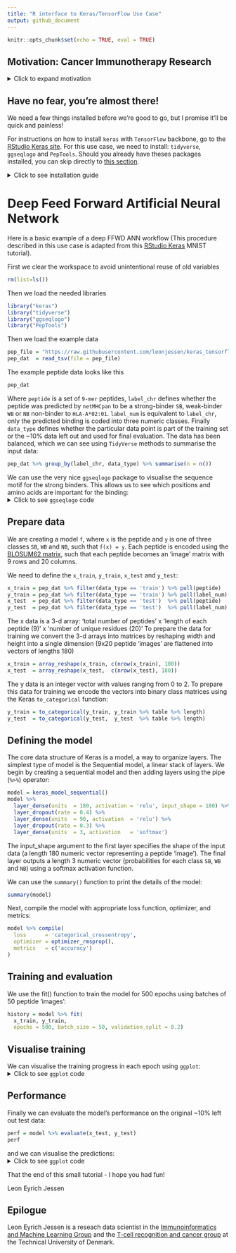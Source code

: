 ```yaml
---
title: "R interface to Keras/TensorFlow Use Case"
output: github_document
---
```


```r
knitr::opts_chunk$set(echo = TRUE, eval = TRUE)
```

## Motivation: Cancer Immunotherapy Research
<details>
<summary>Click to expand motivation</summary>

#### DNA
<details>
<summary>Click to read about DNA</summary>
The cell is the basic unit of life. Each cell in our body harbours ~2 meters (6 feet) of DNA, which is identical across all cells. DNA makes up our genetic code using only four nucleic acids (hence the name DNA = DeoxyriboNucleic Acid). We can represent the genetic code, using: `a`,`c`,`g` and `t`. Each cell carries ~3,200,000,000 of these letters, which constitute the blue print for our entire body. The letters are organised into ~20,000 genes and from the genes we get proteins.
</details>

#### Proteins
<details>
<summary>Click to read about proteins</summary>
Comparing with a building - if DNA is the blue print of how to construct a building, then the proteins are the bricks, windows, chimney, plumbing etc. Some proteins are structural (like a brick), whereas others are functional (like a window you can open and close). All ~100,000 proteins in our body are made by of only 20 small molecules called amino acids. Like with DNA, we can represent these 20 amino acids using: `A`,`R`,`N`,`D`,`C`,`Q`,`E`,`G`,`H`,`I`,`L`,`K`,`M`,`F`,`P`,`S`,`T`,`W`,`Y` and `V` (note lowercase for DNA and uppercase for amino acids). The average size of a protein in the human body ~300 amino acids and the sequence is the combination of the 20 amino acis making up the protein written consecutively, e.g.: `MGAPLLSPGWGAGAAGRRWWMLLA...`
</details>

#### Peptides
<details>
<summary>Click to read about peptides</summary>
A peptide is a small fragment of a protein of length ~5-15 amino acids. In this use case, we will be working with `9-mers`, i.e. peptides made of 9 amino acids. Peptides play a crucial role in the monitoring of sick cells in our body by the human immune system.
</details>

#### The Human Immune System
<details>
<summary>Click to read about the human immune system</summary>
Inside each cell, proteins are constantly being produced from DNA. In order not to clutter the cell, proteins are also constantly broken down (degradated) into peptides which are then recycled to produce new proteins. Some of these peptides are caugth by a system and bound to MHCI (Major Histocompatibility Complex type 1, MHCI) and transported from inside of the cell to the outside, where the peptide is displayed. The viewer of this display is the human immune system. Special immune cells (T-cells) patrol the body, looking for cells displaying unexpected peptides. If a displayed peptide is unexpected, the T-cells will terminate the cell. The T-cells have been educated to recognise peptides and ignore peptides which originate from our own body.
</details>

#### Cancer
<details>
<summary>Click to read about cancer</summary>
Cancer arises when errors occour inside the cell, resulting in changed proteins. This means that if the original protein was e.g. `MGAPLLSPGWGAGAAGRRWWMLLA...`, then the new erronous protein could be e.g. `MGAPLLSPGWGAGAAGRRWWMLLD...`. The result of this is that the peptide displayed on the cell surface is altered. The T-cells will now recognise the peptide as unexpected and terminate the cell. However, the environment around a cancer tumour is very hostile to the T-cells, which are supposed to recognise and terminate the cell.
</details>

#### Cancer Immunotherapy
<details>
<summary>Click to read about cancer immunotherapy</summary>
Cancer Immunotherapy aims at taking a sample of the tumour and isolate the T-cells, grow them in great numbers and then reintroduce them into the body. Now, despite the hostile environment around the tomour, sheer numbers result in the T-cells out competing the tumour. A special branch of cancer immunotherapy aims at introducing T-cells, which have been specially engineered to recgonise a tumour. However, in this case it is of outmost importance to ensure that the T-cell does indeed recognise the tumour and nothing else than the tumour. If introduced T-cells recognise healthy tissue, the outcome can be fatal. It is therefore extremely important to understand the molecular interaction between the sick cell, the peptide and the T-cell.
</details>

#### Deep Learning in Cancer Immunotherapy
<details>
<summary>Click to read about deep learning in cancer immunotherapy</summary>
Due to the high degree of non-linearity in molecular interactions, deep learning has proven invaluble and highly succesful in [modelling the interaction between the sick cell and the peptide](http://www.cbs.dtu.dk/services/NetMHCpan/) (96.5% of natural ligands are identified at a very high specificity 98.5%)
</details>

#### Use Case Aim
<details>
<summary>Click to read about use case aim</summary>
The aim of this use case is to create a simple deep feed forward artificial neural network to classify whether a given peptide is a 'strong binder' `SB`, 'weak binder' `WB` or 'non-binder' `NB` to the MHCI. This classification determines whether the peptide is presented to the immune system or not.
</details>

#### Input Data Generation
<details>
<summary>Click to see how the input data was generated</summary>
The input data for this use case was created by generating 1,000,000 random 9-mer peptide by sampling the 20 amino acids with replacement and then submitting the peptides to the current state-of-the-art method for binding prediction [`netMHCpan`](http://www.cbs.dtu.dk/services/NetMHCpan/). Different variants of MHCI exists, so for this case we chose `HLA-A*02:01`. This method assigns 'strong binder' `SB`, 'weak binder' `WB` or 'non-binder' `NB` to each peptide. Since `n(SB) < n(WB) << n(NB)`, the data was subsequently balanced by down sampling, such that `n(SB) = n(WB) = n(NB) = 7,920`. Thusly, a data set with a total of `23,760` data points was created. A sample across the entire dataset of size 10% was assigned as `test` data and the remainder as `train` data. It should be noted that since the data set originates from a model, the outcome of this use case will be a model of a model. However, netMHCpan is very accurate (96.5% of natural ligands are identified at a very high specificity 98.5%). The final input data is available [here](https://raw.githubusercontent.com/leonjessen/keras_tensorflow_demo/master/data/ran_peps_netMHCpan40_predicted_A0201_reduced_cleaned_balanced.tsv). In the following each peptide will be encoded using the [BLOSUM62 matrix](https://www.ncbi.nlm.nih.gov/Class/FieldGuide/BLOSUM62.txt) using the `pep_encode()` function from the [`PepTools`](https://github.com/leonjessen/PepTools/) package. This way each peptide is converted to an 'image' matrix with 9 rows and 20 columns.
</details>

Reference: [Inside Life Science, Genetics by the Numbers](https://publications.nigms.nih.gov/insidelifescience/genetics-numbers.html)
</details>

## Have no fear, you're almost there!

We need a few things installed before we're good to go, but I promise it'll be quick and painless!

For instructions on how to install `keras` with `TensorFlow` backbone, go to the [RStudio Keras site](https://tensorflow.rstudio.com/keras/). For this use case, we need to install: `tidyverse`, `ggseqlogo` and `PepTools`. Should you already have theses packages installed, you can skip directly to [this section](#deep-feed-forward-artificial-neural-network).

<details>
<summary>Click to see installation guide</summary>

## Getting started

We need to install the `TidyVerse` framework. We also need [`PepTools`](https://github.com/leonjessen/PepTools/) for working with peptide data and the [`ggseqlogo`](https://github.com/omarwagih/ggseqlogo) package for generating sequence logos. Fortunately, this is straight forward using Hadley Wickham's `devtools`:

```r
install.packages("devtools")
```

Now we load the `devtools` library, which will enable us to install the remaining requirements:

```r
library("devtools")
```

and then install requirements
```r
install.packages("tidyverse")
devtools::install_github("omarwagih/ggseqlogo")
devtools::install_github("leonjessen/PepTools")
```

That's it! Now we have all we need to be Data Science masters of the machine learning universe!
</details>

# Deep Feed Forward Artificial Neural Network

Here is a basic example of a deep FFWD ANN workflow (This procedure described in this use case is adapted from this [RStudio Keras](https://keras.rstudio.com/) MNIST tutorial).

First we clear the workspace to avoid unintentional reuse of old variables
```r
rm(list=ls())
```

Then we load the needed libraries
```r
library("keras")
library("tidyverse")
library("ggseqlogo")
library("PepTools")
```

Then we load the example data
```r
pep_file = "https://raw.githubusercontent.com/leonjessen/keras_tensorflow_demo/master/data/ran_peps_netMHCpan40_predicted_A0201_reduced_cleaned_balanced.tsv"
pep_dat  = read_tsv(file = pep_file)
``` 

The example peptide data looks like this
```r
pep_dat
```

Where `peptide` is a set of `9-mer` peptides, `label_chr` defines whether the peptide was predicted by `netMHCpan` to be a strong-binder `SB`, weak-binder `WB` or `NB` non-binder to `HLA-A*02:01`. `label_num` is equivalent to `label_chr`, only the predicted binding is coded into three numeric classes. Finally `data_type` defines whether the particular data point is part of the training set or the ~10% data left out and used for final evaluation. The data has been balanced, which we can see using `TidyVerse` methods to summarise the input data:
```r
pep_dat %>% group_by(label_chr, data_type) %>% summarise(n = n())
```

We can use the very nice `ggseqlogo` package to visualise the sequence motif for the strong binders. This allows us to see which positions and amino acids are important for the binding:
<details>
<summary>Click to see `ggseqlogo` code</summary>
```r
pep_dat %>% filter(label_chr=='SB') %>% pull(peptide) %>% ggseqlogo()
```
</details>

## Prepare data

We are creating a model `f`, where `x` is the peptide and `y` is one of three classes `SB`, `WB` and `NB`, such that `f(x) = y`. Each peptide is encoded using the [BLOSUM62 matrix](https://www.ncbi.nlm.nih.gov/Class/FieldGuide/BLOSUM62.txt), such that each peptide becomes an 'image' matrix with 9 rows and 20 columns.

We need to define the `x_train`, `y_train`, `x_test` and `y_test`:
```r
x_train = pep_dat %>% filter(data_type == 'train') %>% pull(peptide)   %>% pep_encode
y_train = pep_dat %>% filter(data_type == 'train') %>% pull(label_num) %>% array
x_test  = pep_dat %>% filter(data_type == 'test')  %>% pull(peptide)   %>% pep_encode
y_test  = pep_dat %>% filter(data_type == 'test')  %>% pull(label_num) %>% array
```

The x data is a 3-d array: ‘total number of peptides’ x ‘length of each peptide (9)’ x ‘number of unique residues (20)’ To prepare the data for training we convert the 3-d arrays into matrices by reshaping width and height into a single dimension (9x20 peptide ‘images’ are flattened into vectors of lengths 180)
```r
x_train = array_reshape(x_train, c(nrow(x_train), 180))
x_test  = array_reshape(x_test,  c(nrow(x_test), 180))
```

The y data is an integer vector with values ranging from 0 to 2. To prepare this data for training we encode the vectors into binary class matrices using the Keras `to_categorical` function:
```r
y_train = to_categorical(y_train, y_train %>% table %>% length)
y_test  = to_categorical(y_test,  y_test  %>% table %>% length)
```

## Defining the model

The core data structure of Keras is a model, a way to organize layers. The simplest type of model is the Sequential model, a linear stack of layers. We begin by creating a sequential model and then adding layers using the pipe (`%>%`) operator:
```r
model = keras_model_sequential() 
model %>% 
  layer_dense(units  = 180, activation = 'relu', input_shape = 180) %>% 
  layer_dropout(rate = 0.4) %>% 
  layer_dense(units  = 90, activation  = 'relu') %>%
  layer_dropout(rate = 0.3) %>%
  layer_dense(units  = 3, activation   = 'softmax')
```

The input_shape argument to the first layer specifies the shape of the input data (a length 180 numeric vector representing a peptide 'image'). The final layer outputs a length 3 numeric vector (probabilities for each class `SB`, `WB` and `NB`) using a softmax activation function.

We can use the `summary()` function to print the details of the model:
```r
summary(model)
```

Next, compile the model with appropriate loss function, optimizer, and metrics:
```r
model %>% compile(
  loss      = 'categorical_crossentropy',
  optimizer = optimizer_rmsprop(),
  metrics   = c('accuracy')
)
```

## Training and evaluation

We use the fit() function to train the model for 500 epochs using batches of 50 peptide ‘images’:
```r
history = model %>% fit(
  x_train, y_train, 
  epochs = 500, batch_size = 50, validation_split = 0.2)
```

## Visualise training

We can visualise the training progress in each epoch using `ggplot`:
<details>
<summary>Click to see `ggplot` code</summary>
```r
plot_dat = tibble(epoch = rep(1:history$params$epochs,2),
                  value = c(history$metrics$acc,history$metrics$val_acc),
                  dtype = c(rep('acc',history$params$epochs),
                            rep('val_acc',history$params$epochs)) %>% factor)
plot_dat %>%
  ggplot(aes(x = epoch, y = value, colour = dtype)) +
  geom_line() +
  theme_bw()
```
</details>


## Performance

Finally we can evaluate the model’s performance on the original ~10% left out test data:
```r
perf = model %>% evaluate(x_test, y_test)
perf
```

and we can visualise the predictions:
<details>
<summary>Click to see `ggplot` code</summary>
```r
acc     = perf$acc %>% round(3)*100
y_pred  = model %>% predict_classes(x_test)
y_real  = y_test %>% apply(1,function(x){ return( which(x==1) - 1) })
results = tibble(y_real = y_real, y_pred = y_pred,
                 Correct = ifelse(y_real == y_pred,"yes","no") %>% factor)
results %>%
  ggplot(aes(x = y_real, y = y_pred, colour = Correct)) +
  geom_point() +
  xlab("Real class") +
  ylab("Predicted class by deep FFWD ANN") +
  ggtitle(label    = "Performance on 10% unseen data",
          subtitle = paste0("Accuracy = ", acc,"%")) +
  scale_x_continuous(breaks = c(0,1,2), minor_breaks = NULL) +
  scale_y_continuous(breaks = c(0,1,2), minor_breaks = NULL) +
  geom_jitter() +
  theme_bw()
```
</details>
That the end of this small tutorial - I hope you had fun!

Leon Eyrich Jessen

## Epilogue
Leon Eyrich Jessen is a reseach data scientist in the [Immunoinformatics and Machine Learning Group](http://www.bioinformatics.dtu.dk/english/Research_new/Health-informatics/Immunoinformatics-and-machine-learning) and the [T-cell recognition and cancer group](http://www.vet.dtu.dk/english/research/immunology-and-vaccinology/research/sine-reker-hadrup) at the Technical University of Denmark.
